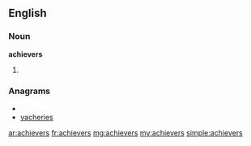 ==English==

===Noun===
'''achievers'''

# {{plural of|[[achiever]]}}

===Anagrams===
* {{alphagram|aceehirsv}}
* [[vacheries#English|vacheries]]

[[ar:achievers]]
[[fr:achievers]]
[[mg:achievers]]
[[my:achievers]]
[[simple:achievers]]